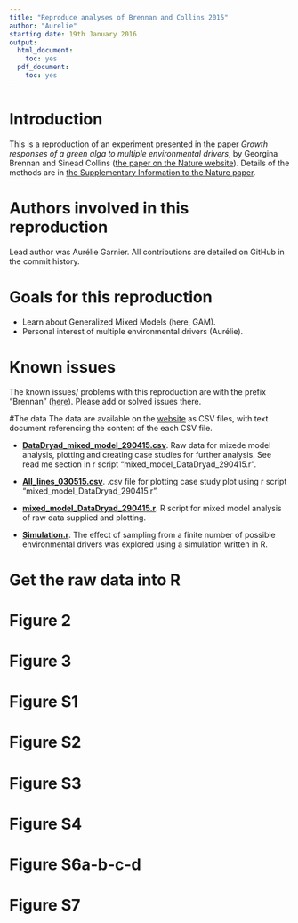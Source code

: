 ```yaml
---
title: "Reproduce analyses of Brennan and Collins 2015"
author: "Aurelie"
starting date: 19th January 2016
output:
  html_document:
    toc: yes
  pdf_document:
    toc: yes
---
```


# Introduction
This is a reproduction of an experiment presented in the paper *Growth responses of a green alga to multiple environmental drivers*, by Georgina Brennan and Sinead Collins ([the paper on the Nature website](http://www.nature.com/nclimate/journal/v5/n9/full/nclimate2682.html)). Details of the methods are in [the Supplementary Information to the Nature paper](http://www.nature.com/nclimate/journal/v5/n9/extref/nclimate2682-s1.pdf). 


# Authors involved in this reproduction
Lead author was Aurélie Garnier. 
All contributions are detailed on GitHub in the commit history.

# Goals for this reproduction
- Learn about Generalized Mixed Models (here, GAM). 
- Personal interest of multiple environmental drivers (Aurélie).


# Known issues
The known issues/ problems with this reproduction are with the prefix "Brennan" ([here](https://github.com/opetchey/RREEBES/issues)). Please add or solved issues there.

#The data
The data are available on the [website](http://datadryad.org/resource/doi:10.5061/dryad.jt1fb) as CSV files, with text document referencing the content of the each CSV file. 

- [**DataDryad_mixed_model_290415.csv**](http://datadryad.org/bitstream/handle/10255/dryad.86868/DataDryad_mixed_model_290415.csv?sequence=1).
Raw data for mixede model analysis, plotting and creating case studies for further analysis. See read me section in r script "mixed_model_DataDryad_290415.r".

- [**All_lines_030515.csv**](http://datadryad.org/bitstream/handle/10255/dryad.86870/All_lines_030515.csv?sequence=1).
.csv file for plotting case study plot using r script "mixed_model_DataDryad_290415.r".

- [**mixed_model_DataDryad_290415.r**](http://datadryad.org/bitstream/handle/10255/dryad.86871/mixed_model_DataDryad_290415.r?sequence=1).
R script for mixed model analysis of raw data supplied and plotting.

- [**Simulation.r**](http://datadryad.org/bitstream/handle/10255/dryad.86872/Simulation.R?sequence=1).
The effect of sampling from a finite number of possible environmental drivers was explored using a simulation written in R.




# Get the raw data into R

# Figure 2

# Figure 3



# Figure S1
# Figure S2
# Figure S3
# Figure S4
# Figure S6a-b-c-d
# Figure S7


